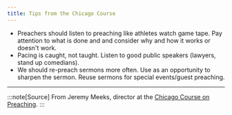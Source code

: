 ```yaml
---
title: Tips from the Chicago Course
---
```


- Preachers should listen to preaching like athletes watch game tape. Pay attention to what is done and and consider why and how it works or doesn't work.
- Pacing is caught, not taught. Listen to good public speakers (lawyers, stand up comedians).
- We should re-preach sermons more often. Use as an opportunity to sharpen the sermon. Reuse sermons for special events/guest preaching.

---

:::note[Source]
  From Jeremy Meeks, director at the [Chicago Course on Preaching](https://simeontrust.org/chicago-course-on-preaching/).
:::